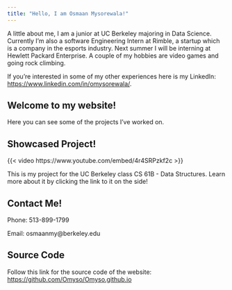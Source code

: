 ```yaml
---
title: "Hello, I am Osmaan Mysorewala!"
---
```


A little about me, I am a junior at UC Berkeley majoring in Data Science. Currently I'm also a software Engineering Intern at Rimble, a startup which is a company in the esports industry. Next summer I will be interning at Hewlett Packard Enterprise. A couple of my hobbies are video games and going rock climbing. 

If you're interested in some of my other experiences here is my LinkedIn: <https://www.linkedin.com/in/omysorewala/>.

## Welcome to my website!

Here you can see some of the projects I've worked on. 

## Showcased Project!

{{< video https://www.youtube.com/embed/4r4SRPzkf2c >}}

This is my project for the UC Berkeley class CS 61B - Data Structures. Learn more about it by clicking the link to it on the side!

## Contact Me!

Phone: 513-899-1799

Email: osmaanmy@berkeley.edu

## Source Code

Follow this link for the source code of the website: <https://github.com/Omyso/Omyso.github.io>


